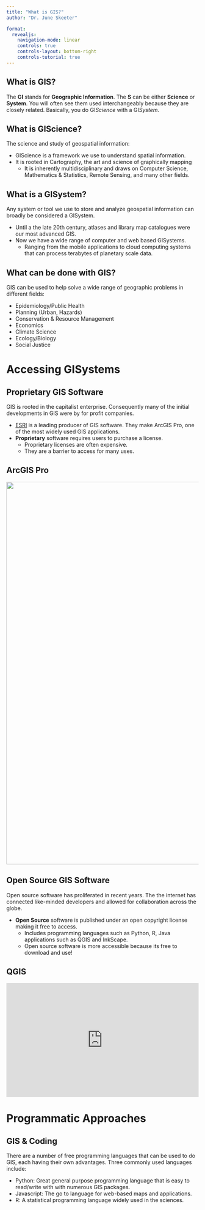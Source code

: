 ```yaml
---
title: "What is GIS?"
author: "Dr. June Skeeter"

format:
  revealjs: 
    navigation-mode: linear
    controls: true
    controls-layout: bottom-right
    controls-tutorial: true
---
```



## What is GIS?

The **GI** stands for **Geographic Information**.  The **S** can be either **Science** or **System**.  You will often see them used interchangeably because they are closely related.  Basically, you do GI*Science* with a GI*System*.

## What is GIScience?

The science and study of geospatial information: 

* GIScience is a framework we use to understand spatial information.  
* It is rooted in Cartography, the art and science of graphically mapping 
    * It is inherently multidisciplinary and draws on Computer Science, Mathematics & Statistics, Remote Sensing, and many other fields.

## What is a GISystem?

Any system or tool we use to store and analyze geospatial information can broadly be considered a GISystem.

* Until a the late 20th century, atlases and library map catalogues were our most advanced GIS.  
* Now we have a wide range of computer and web based GISystems.  
    * Ranging from the mobile applications to cloud computing systems that can process terabytes of planetary scale data.

## What can be done with GIS?

GIS can be used to help solve a wide range of geographic problems in different fields: 

* Epidemiology/Public Health
* Planning (Urban, Hazards)
* Conservation & Resource Management
* Economics
* Climate Science
* Ecology/Biology
* Social Justice

# Accessing GISystems


## Proprietary GIS Software 

GIS is rooted in the capitalist enterprise.  Consequently many of the initial developments in GIS were by for profit companies.  

* [ESRI](https://www.esri.com/en-us/home) is a leading producer of GIS software.  They make ArcGIS Pro, one of the most widely used GIS applications.  
* **Proprietary** software requires users to purchase a license.  
    * Proprietary licenses are often expensive.  
    * They are a barrier to access for many uses.

## ArcGIS Pro

<img src="./images/ESRI_license.png" width="1000">

## Open Source GIS Software

Open source software has proliferated in recent years.  The the internet has connected like-minded developers and allowed for collaboration across the globe.

* **Open Source** software is published under an open copyright license making it free to access.
    * Includes programming languages such as Python, R, Java applications such as QGIS and InkScape.
    * Open source software is more accessible because its free to download and use!

## QGIS

<div style="overflow: hidden;
  padding-top: 56.25%;
  position: relative">
  <iframe src="https://www.qgis.org/en/site/" title="Processes" scrolling="no" frameborder="0"
    style="border: 0;
   height: 100%;
   left: 0;
   position: absolute;
   top: 0;
   width: 100%;">
   <p>Your browser does not support iframes.</p>
 </iframe>
</div>


# Programmatic Approaches

## GIS & Coding

There are a number of free programming languages that can be used to do GIS, each having their own advantages.  Three commonly used languages include:

* Python: Great general purpose programming language that is easy to read/write with with numerous GIS packages.
* Javascript: The go to language for web-based maps and applications.
* R: A statistical programming language widely used in the sciences.
